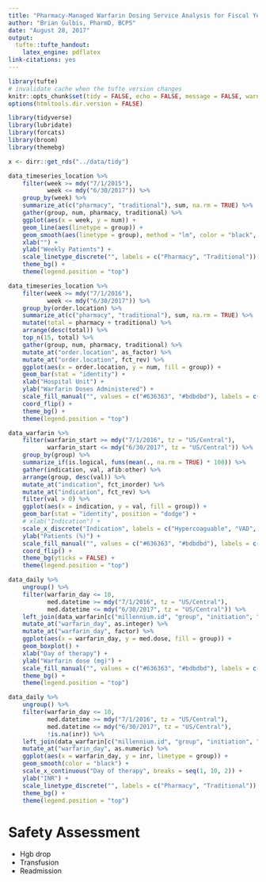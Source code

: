 ```yaml
---
title: "Pharmacy-Managed Warfarin Dosing Service Analysis for Fiscal Year 2017"
author: "Brian Gulbis, PharmD, BCPS"
date: "August 28, 2017"
output:
  tufte::tufte_handout:
    latex_engine: pdflatex
link-citations: yes
---
```


```r
library(tufte)
# invalidate cache when the tufte version changes
knitr::opts_chunk$set(tidy = FALSE, echo = FALSE, message = FALSE, warning = FALSE, cache.extra = packageVersion('tufte'))
options(htmltools.dir.version = FALSE)
```

```r
library(tidyverse)
library(lubridate)
library(forcats)
library(broom)
library(themebg)

x <- dirr::get_rds("../data/tidy")
```

```r
data_timeseries_location %>%
    filter(week >= mdy("7/1/2015"),
           week <= mdy("6/30/2017")) %>%
    group_by(week) %>%
    summarize_at(c("pharmacy", "traditional"), sum, na.rm = TRUE) %>%
    gather(group, num, pharmacy, traditional) %>%
    ggplot(aes(x = week, y = num)) +
    geom_line(aes(linetype = group)) +
    geom_smooth(aes(linetype = group), method = "lm", color = "black", se = FALSE) +
    xlab("") +
    ylab("Weekly Patients") +
    scale_linetype_discrete("", labels = c("Pharmacy", "Traditional")) +
    theme_bg() +
    theme(legend.position = "top")
```

```r
data_timeseries_location %>%
    filter(week >= mdy("7/1/2016"),
           week <= mdy("6/30/2017")) %>%
    group_by(order.location) %>%
    summarize_at(c("pharmacy", "traditional"), sum, na.rm = TRUE) %>%
    mutate(total = pharmacy + traditional) %>%
    arrange(desc(total)) %>%
    top_n(15, total) %>%
    gather(group, num, pharmacy, traditional) %>%
    mutate_at("order.location", as_factor) %>%
    mutate_at("order.location", fct_rev) %>%
    ggplot(aes(x = order.location, y = num, fill = group)) +
    geom_bar(stat = "identity") +
    xlab("Hospital Unit") +
    ylab("Warfarin Doses Administered") +
    scale_fill_manual("", values = c("#636363", "#bdbdbd"), labels = c("Pharmacy", "Traditional")) +
    coord_flip() +
    theme_bg() +
    theme(legend.position = "top")
```

```r
data_warfarin %>%
    filter(warfarin_start >= mdy("7/1/2016", tz = "US/Central"),
           warfarin_start <= mdy("6/30/2017", tz = "US/Central")) %>%
    group_by(group) %>%
    summarize_if(is.logical, funs(mean(., na.rm = TRUE) * 100)) %>%
    gather(indication, val, afib:other) %>%
    arrange(group, desc(val)) %>%
    mutate_at("indication", fct_inorder) %>%
    mutate_at("indication", fct_rev) %>%
    filter(val > 0) %>%
    ggplot(aes(x = indication, y = val, fill = group)) +
    geom_bar(stat = "identity", position = "dodge") +
    # xlab("Indication") +
    scale_x_discrete("Indication", labels = c("Hypercoaguable", "VAD", "Stroke", "Other", "Thrombus", "PE", "Valve", "DVT", "A.fib")) +
    ylab("Patients (%)") +
    scale_fill_manual("", values = c("#636363", "#bdbdbd"), labels = c("Pharmacy", "Traditional")) +
    coord_flip() +
    theme_bg(yticks = FALSE) +
    theme(legend.position = "top")
```

```r
data_daily %>%
    ungroup() %>%
    filter(warfarin_day <= 10,
           med.datetime >= mdy("7/1/2016", tz = "US/Central"),
           med.datetime <= mdy("6/30/2017", tz = "US/Central")) %>%
    left_join(data_warfarin[c("millennium.id", "group", "initiation", "indication_group")], by = "millennium.id") %>%
    mutate_at("warfarin_day", as.integer) %>%
    mutate_at("warfarin_day", factor) %>%
    ggplot(aes(x = warfarin_day, y = med.dose, fill = group)) +
    geom_boxplot() +
    xlab("Day of therapy") +
    ylab("Warfarin dose (mg)") +
    scale_fill_manual("", values = c("#636363", "#bdbdbd"), labels = c("Pharmacy", "Traditional")) +
    theme_bg() +
    theme(legend.position = "top")
```

```r
data_daily %>%
    ungroup() %>%
    filter(warfarin_day <= 10,
           med.datetime >= mdy("7/1/2016", tz = "US/Central"),
           med.datetime <= mdy("6/30/2017", tz = "US/Central"),
           !is.na(inr)) %>%
    left_join(data_warfarin[c("millennium.id", "group", "initiation", "indication_group")], by = "millennium.id") %>%
    mutate_at("warfarin_day", as.numeric) %>%
    ggplot(aes(x = warfarin_day, y = inr, linetype = group)) +
    geom_smooth(color = "black") +
    scale_x_continuous("Day of therapy", breaks = seq(1, 10, 2)) +
    ylab("INR") +
    scale_linetype_discrete("", labels = c("Pharmacy", "Traditional")) +
    theme_bg() +
    theme(legend.position = "top")
```

# Safety Assessment

* Hgb drop
* Transfusion
* Readmission
